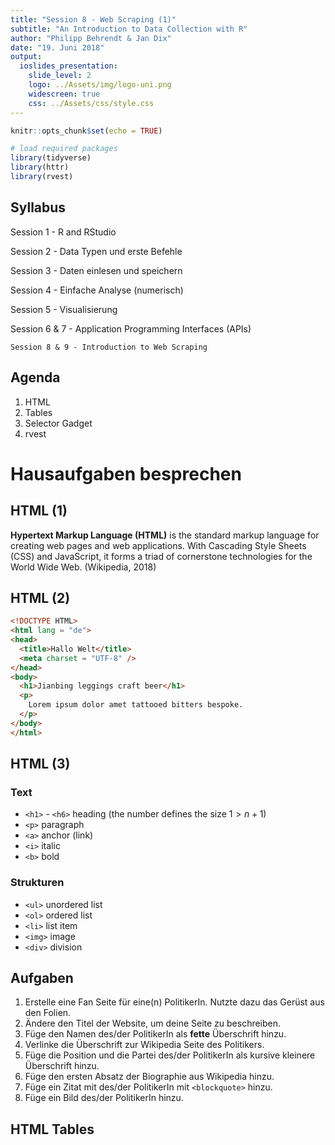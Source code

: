 ```yaml
---
title: "Session 8 - Web Scraping (1)"
subtitle: "An Introduction to Data Collection with R"
author: "Philipp Behrendt & Jan Dix"
date: "19. Juni 2018"
output: 
  ioslides_presentation:
    slide_level: 2
    logo: ../Assets/img/logo-uni.png
    widescreen: true
    css: ../Assets/css/style.css
---
```


```r
knitr::opts_chunk$set(echo = TRUE)

# load required packages
library(tidyverse)
library(httr)
library(rvest)
```

## Syllabus

Session 1 - R and RStudio

Session 2 - Data Typen und erste Befehle

Session 3 - Daten einlesen und speichern

Session 4 - Einfache Analyse (numerisch)

Session 5 - Visualisierung

Session 6 & 7 - Application Programming Interfaces (APIs)

`Session 8 & 9 - Introduction to Web Scraping`


## Agenda

1. HTML
2. Tables
3. Selector Gadget
4. rvest

# Hausaufgaben besprechen

## HTML (1)

**Hypertext Markup Language (HTML)** is the standard markup language for creating web pages and web applications. With Cascading Style Sheets (CSS) and JavaScript, it forms a triad of cornerstone technologies for the World Wide Web. (Wikipedia, 2018)

## HTML (2)

```html
<!DOCTYPE HTML>
<html lang = "de">
<head>
  <title>Hallo Welt</title>
  <meta charset = "UTF-8" />
</head>
<body>
  <h1>Jianbing leggings craft beer</h1>
  <p>
    Lorem ipsum dolor amet tattooed bitters bespoke.
  </p>
</body>
</html>
```

## HTML (3) {.columns-2}

### Text

- `<h1>` - `<h6>` heading (the number defines the size $1 > n + 1$)
- `<p>` paragraph 
- `<a>` anchor (link)
- `<i>` italic 
- `<b>` bold 

### Strukturen

- `<ul>` unordered list
- `<ol>` ordered list
- `<li>` list item
- `<img>` image
- `<div>` division


## Aufgaben

1. Erstelle eine Fan Seite für eine(n) PolitikerIn. Nutzte dazu das Gerüst aus den Folien.
2. Ändere den Titel der Website, um deine Seite zu beschreiben.
2. Füge den Namen des/der PolitikerIn als **fette** Überschrift hinzu.
3. Verlinke die Überschrift zur Wikipedia Seite des Politikers.
3. Füge die Position und die Partei des/der PolitikerIn als kursive kleinere Überschrift hinzu. 
3. Füge den ersten Absatz der Biographie aus Wikipedia hinzu.
4. Füge ein Zitat mit des/der PolitikerIn mit `<blockquote>` hinzu.
3. Füge ein Bild des/der PolitikerIn hinzu.


## HTML Tables
